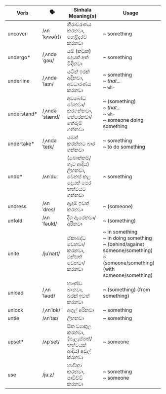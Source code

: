 | Verb         | 🗣️             | Sinhala Meaning(s)                              | Usage                                                                   |
| ------------ | ------------- | ----------------------------------------------- | ----------------------------------------------------------------------------------- |
| uncover      | /ʌnˈkʌvə(r)/  | නිරාවරණය කරනවා,<br/>හෙළිදරව් කරනවා                         | ~ something                                                                               |
| undergo\*    | /ˌʌndəˈɡəʊ/   | යම් (කටුක) දෙයක් අත් විඳිනවා                            | ~ something                                                                               |
| underline    | /ˌʌndəˈlaɪn/  | යටින් ඉරක් අඳිනවා,<br/>අවධාරණය කරනවා                       | ~ something<br/>~ *that...*<br/>~ `wh-`                                                                |
| understand\* | /ˌʌndəˈstænd/ | අවබෝධ වෙනවා/කරගන්නවා,<br/>තේරෙනවා/තේරුම් ගන්නවා                  | ~ (something)<br/>~ *that...*<br/>~ `wh-`<br/>~ someone doing something                                     |
| undertake\*  | /ˌʌndəˈteɪk/  | යමක් කරන්නට බාර ගන්නවා                               | ~ something<br/>~ to do something                                                                  |
| undo\*       | /ʌnˈduː       | (බොත්තම්/ගැට ආදිය) ලිහනවා,<br/>වෙනස් කළ දෙයක් පෙර තත්වයට ගන්නවා | ~ something                                                                               |
| undress      | /ʌnˈdres/     | ඇදුම් ඉවත් කරනවා                                    | ~ (someone)                                                                              |
| unfold       | /ʌnˈfəʊld/    | දිග ඇරෙනවා/අරිනවා                                    | ~ (something)                                                                             |
| unite        | /juˈnaɪt/     | ඒකාබද්ධ වෙනවා/කරනවා,<br/>එක්සත් වෙනවා/කරනවා                   | ~ in something<br/>~ in doing something<br/>~ (behind/against someone/something)<br/>~ (someone/something) (with someone/something) |
| unload       | /ˌʌnˈləʊd/    | භාණ්ඩ බානවා,<br/>බරක් ඉවත් කරනවා                        | ~ (something) (from something)                                                                  |
| unlock       | /ˌʌnˈlɒk/     | අගුල් අරිනවා                                        | ~ something                                                                               |
| untie        | /ʌnˈtaɪ/      | ලිහනවා                                            | ~ something                                                                               |
| upset\*      | /ʌpˈset/      | සිත ව්‍යාකුල කරනවා,<br/>(සැලැස්මක්/තත්වයක් ආදිය) අවුල් කරනවා        | ~ someone                                                                                |
| use          | /juːz/        | භාවිතා කරනවා,<br/>පාවිච්චි කරනවා                          | ~ something<br/>~ someone                                                                         |